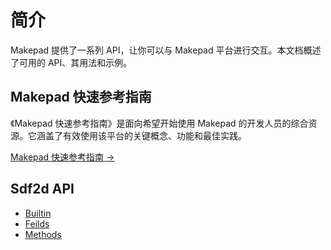 # 简介

Makepad 提供了一系列 API，让你可以与 Makepad 平台进行交互。本文档概述了可用的 API、其用法和示例。

## Makepad 快速参考指南

《Makepad 快速参考指南》是面向希望开始使用 Makepad 的开发人员的综合资源。它涵盖了有效使用该平台的关键概念、功能和最佳实践。

[Makepad 快速参考指南 →](./Makepad-Quick-Reference-Guide)

## Sdf2d API

- [Builtin](./Sdf2d/builtin/abs.md)
- [Feilds](./Sdf2d/fields/aa%20(float).md)
- [Methods](./Sdf2d/methods/viewport.md)